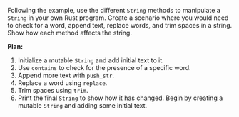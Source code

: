 Following the example, use the different `String` methods to manipulate a `String` in your own Rust program. Create a scenario where you would need to check for a word, append text, replace words, and trim spaces in a string. Show how each method affects the string.



**Plan:**
1. Initialize a mutable `String` and add initial text to it.
2. Use `contains` to check for the presence of a specific word.
3. Append more text with `push_str`.
4. Replace a word using `replace`.
5. Trim spaces using `trim`.
6. Print the final `String` to show how it has changed. Begin by creating a mutable `String` and adding some initial text.